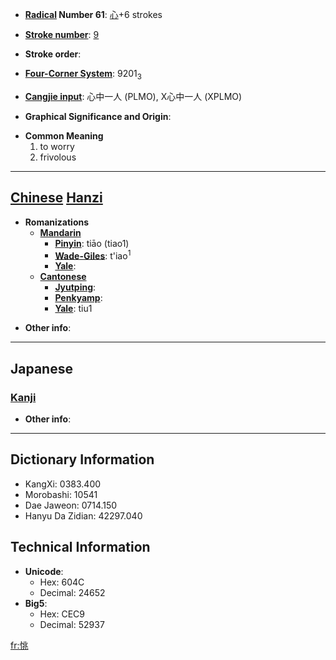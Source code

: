 * '''[[Wiktionary:Chinese radical index| Radical]] Number 61''': [[Wiktionary:Chinese radical index 心|心]]+6 strokes

* '''[[Wiktionary:Chinese total strokes index|Stroke number]]''': [[Wiktionary:Chinese total strokes index 9|9]]

* '''Stroke order''': 

* '''[[Wiktionary:Chinese four corner index|Four-Corner System]]''': 9201<sub>3</sub>

* '''[[Wiktionary:Chinese Cangjie index|Cangjie input]]''': 心中一人 (PLMO), X心中一人 (XPLMO)

* '''Graphical Significance and Origin''': 

* '''Common Meaning'''
*#to worry
*# frivolous


----

== [[Chinese]] [[Hanzi]] ==

* '''Romanizations'''
** '''[[Mandarin]]'''
*** '''[[Pinyin]]''': tiāo (tiao1)
*** '''[[Wade-Giles]]''': t'iao<sup>1</sup>
*** '''[[Yale]]''': 
** '''[[Cantonese]]'''
*** '''[[Jyutping]]''':
*** '''[[Penkyamp]]''': 
*** '''[[Yale]]''': tiu1

* '''Other info''': 

----

==Japanese==
===[[Kanji]]===
{{kanji|on readings=[[ちょう]] (chō), [[よう]] (yō)|kun readings=[[うすい]] (usui)}}

* '''Other info''':  

----

== Dictionary Information ==

* KangXi: 0383.400
* Morobashi: 10541
* Dae Jaweon: 0714.150
* Hanyu Da Zidian: 42297.040

== Technical Information ==

* '''Unicode''':
** Hex: 604C
** Decimal: 24652
* '''Big5''':
** Hex: CEC9
** Decimal: 52937

[[fr:恌]]